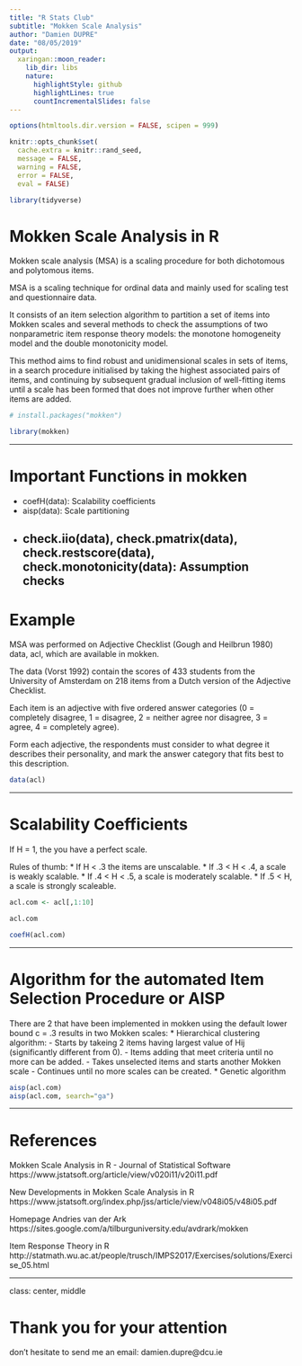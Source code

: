 ```yaml
---
title: "R Stats Club"
subtitle: "Mokken Scale Analysis"
author: "Damien DUPRE"
date: "08/05/2019"
output:
  xaringan::moon_reader:
    lib_dir: libs
    nature:
      highlightStyle: github
      highlightLines: true
      countIncrementalSlides: false
---
```


```r
options(htmltools.dir.version = FALSE, scipen = 999)

knitr::opts_chunk$set(
  cache.extra = knitr::rand_seed,
  message = FALSE, 
  warning = FALSE, 
  error = FALSE,
  eval = FALSE)

library(tidyverse)
```

# Mokken Scale Analysis in R

Mokken scale analysis (MSA) is a scaling procedure for both dichotomous and polytomous
items. 

MSA is a scaling technique for ordinal data and mainly used for scaling test and questionnaire data.

It consists of an item selection algorithm to partition a set of items into
Mokken scales and several methods to check the assumptions of two nonparametric item
response theory models: the monotone homogeneity model and the double monotonicity
model.

This method aims to find robust and unidimensional scales in sets of items, in a search
procedure initialised by taking the highest associated pairs of items, and continuing by
subsequent gradual inclusion of well-fitting items until a scale has been formed that does
not improve further when other items are added.

```r
# install.packages("mokken")

library(mokken)
```

---

# Important Functions in mokken

* coefH(data): Scalability coefficients
* aisp(data): Scale partitioning
* check.iio(data), check.pmatrix(data), check.restscore(data), check.monotonicity(data): Assumption checks
---

# Example

MSA was performed on Adjective Checklist (Gough and Heilbrun 1980) data, acl, which are available in mokken. 

The data (Vorst 1992) contain the scores of 433 students from the University of Amsterdam on 218 items from a Dutch version of the Adjective Checklist. 

Each item is an adjective with five ordered answer categories (0 = completely disagree, 1 = disagree, 2 = neither agree nor disagree, 3 = agree, 4 = completely agree). 

Form each adjective, the respondents must consider to what degree it describes their personality, and mark the answer category that fits best to this description.

```r
data(acl)
```

---

# Scalability Coefficients

If H = 1, the you have a perfect scale.

Rules of thumb:
* If H < .3 the items are unscalable.
* If .3 < H < .4, a scale is weakly scalable.
* If .4 < H < .5, a scale is moderately scalable.
* If .5 < H, a scale is strongly scaleable.

```r
acl.com <- acl[,1:10]

acl.com

coefH(acl.com)
```

---

# Algorithm for the automated Item Selection Procedure or AISP

There are 2 that have been implemented in mokken using the default lower bound c = .3 results in two Mokken scales:
* Hierarchical clustering algorithm:
    - Starts by takeing 2 items having largest value of Hij
(significantly different from 0).
    - Items adding that meet criteria until no more can be added.
    - Takes unselected items and starts another Mokken scale
    - Continues until no more scales can be created.
* Genetic algorithm

```r
aisp(acl.com)
aisp(acl.com, search="ga")
```

---

# References

Mokken Scale Analysis in R - Journal of Statistical Software
https://www.jstatsoft.org/article/view/v020i11/v20i11.pdf

New Developments in Mokken Scale Analysis in R 
https://www.jstatsoft.org/index.php/jss/article/view/v048i05/v48i05.pdf

Homepage Andries van der Ark
https://sites.google.com/a/tilburguniversity.edu/avdrark/mokken

Item Response Theory in R
http://statmath.wu.ac.at/people/trusch/IMPS2017/Exercises/solutions/Exercise_05.html

---
class: center, middle

# Thank you for your attention
don't hesitate to send me an email: damien.dupre@dcu.ie

